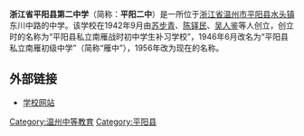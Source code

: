 '''浙江省平阳县第二中学'''（简称：'''平阳二中'''）是一所位于[[浙江省|浙江省]][[温州市|温州市]][[平阳县|平阳县]][[水头镇|水头镇]]东川中路的中学。该学校在1942年9月由[[苏步青|苏步青]]、[[陈铎民|陈铎民]]、[[吴人鉴|吴人鉴]]等人创立，创立时的名称为“平阳县私立南雁战时初中学生补习学校”，1946年6月改名为“平阳县私立南雁初级中学”（简称“雁中”），1956年改为现在的名称。
==外部链接==
*[http://www.pyez.com 学校网站] {{Wayback|url=http://www.pyez.com/ |date=20161203054801 }}
{{Seni-stub}}
[[Category:温州中等教育|Category:温州中等教育]]
[[Category:平阳县|Category:平阳县]]